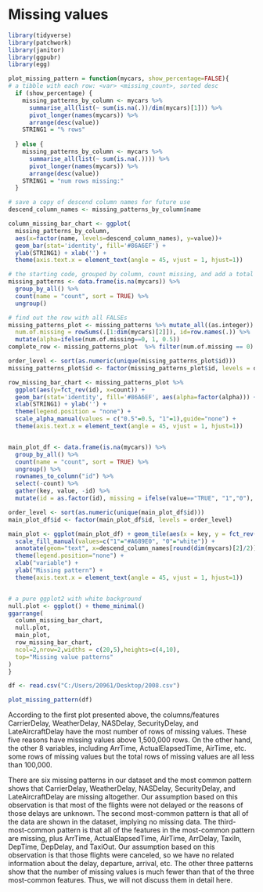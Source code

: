 # Missing values

```r
library(tidyverse)
library(patchwork)
library(janitor)
library(ggpubr)
library(egg)
```

```r
plot_missing_pattern = function(mycars, show_percentage=FALSE){
# a tibble with each row: <var> <missing_count>, sorted desc
  if (show_percentage) {
    missing_patterns_by_column <- mycars %>%
      summarise_all(list(~ sum(is.na(.))/dim(mycars)[1])) %>%
      pivot_longer(names(mycars)) %>%
      arrange(desc(value))
    STRING1 = "% rows"
    
  } else {
    missing_patterns_by_column <- mycars %>%
      summarise_all(list(~ sum(is.na(.)))) %>%
      pivot_longer(names(mycars)) %>%
      arrange(desc(value))
    STRING1 = "num rows missing:"
  }

# save a copy of descend column names for future use
descend_column_names <- missing_patterns_by_column$name

column_missing_bar_chart <- ggplot(
  missing_patterns_by_column,
  aes(x=factor(name, levels=descend_column_names), y=value))+
  geom_bar(stat='identity', fill='#86A6EF') +
  ylab(STRING1) + xlab('') +
  theme(axis.text.x = element_text(angle = 45, vjust = 1, hjust=1))

# the starting code, grouped by column, count missing, and add a total column
missing_patterns <- data.frame(is.na(mycars)) %>%
  group_by_all() %>%
  count(name = "count", sort = TRUE) %>%
  ungroup()

# find out the row with all FALSEs
missing_patterns_plot <- missing_patterns %>% mutate_all((as.integer)) %>% mutate(
  num.of.missing = rowSums(.[1:dim(mycars)[2]]), id=row.names(.)) %>%
  mutate(alpha=ifelse(num.of.missing==0, 1, 0.5))
complete_row <- missing_patterns_plot  %>% filter(num.of.missing == 0) %>% select(id) %>% as.character()

order_level <- sort(as.numeric(unique(missing_patterns_plot$id)))
missing_patterns_plot$id <- factor(missing_patterns_plot$id, levels = order_level)

row_missing_bar_chart <- missing_patterns_plot %>%
  ggplot(aes(y=fct_rev(id), x=count)) +
  geom_bar(stat='identity', fill='#86A6EF', aes(alpha=factor(alpha))) +
  xlab(STRING1) + ylab('') +
  theme(legend.position = "none") + 
  scale_alpha_manual(values = c("0.5"=0.5, "1"=1),guide="none") + 
  theme(axis.text.x = element_text(angle = 45, vjust = 1, hjust=1))


main_plot_df <- data.frame(is.na(mycars)) %>%
  group_by_all() %>%
  count(name = "count", sort = TRUE) %>%
  ungroup() %>%
  rownames_to_column("id") %>%
  select(-count) %>%
  gather(key, value, -id) %>%
  mutate(id = as.factor(id), missing = ifelse(value=="TRUE", "1","0"), key = factor(key, levels = c(descend_column_names)))

order_level <- sort(as.numeric(unique(main_plot_df$id)))
main_plot_df$id <- factor(main_plot_df$id, levels = order_level)

main_plot <- ggplot(main_plot_df) + geom_tile(aes(x = key, y = fct_rev(id), fill=missing), color = "white") + 
  scale_fill_manual(values=c("1"="#A689E0", "0"="white")) +
  annotate(geom="text", x=descend_column_names[round(dim(mycars)[2]/2)], y=complete_row, label="complete cases") +
  theme(legend.position="none") +
  xlab("variable") +
  ylab("Missing pattern") +
  theme(axis.text.x = element_text(angle = 45, vjust = 1, hjust=1))


# a pure ggplot2 with white background
null.plot <- ggplot() + theme_minimal()
ggarrange(
  column_missing_bar_chart,
  null.plot,
  main_plot,
  row_missing_bar_chart,
  ncol=2,nrow=2,widths = c(20,5),heights=c(4,10),
  top="Missing value patterns"
)
}
```

```r
df <- read.csv("C:/Users/20961/Desktop/2008.csv")
```

```r
plot_missing_pattern(df)
```

According to the first plot presented above, the columns/features CarrierDelay, WeatherDelay, NASDelay, SecurityDelay, and LateAircraftDelay have the most number of rows of missing values. These five reasons have missing values above 1,500,000 rows. On the other hand, the other 8 variables, including ArrTime, ActualElapsedTime, AirTime, etc.  some rows of missing values but the total rows of missing values are all less than 100,000.

There are six missing patterns in our dataset and the most common pattern shows that CarrierDelay, WeatherDelay, NASDelay, SecurityDelay, and LateAircraftDelay are missing altogether. Our assumption based on this observation is that most of the flights were not delayed or the reasons of those delays are unknown. The second most-common pattern is that all of the data are shown in the dataset, implying no missing data. The third-most-common pattern is that all of the features in the most-common pattern are missing, plus ArrTime, ActualElapsedTime, AirTime, ArrDelay, Taxiln, DepTime, DepDelay, and TaxiOut. Our assumption based on this observation is that those flights were canceled, so we have no related information about the delay, departure, arrival, etc. The other three patterns show that the number of missing values is much fewer than that of the three most-common features. Thus, we will not discuss them in detail here.